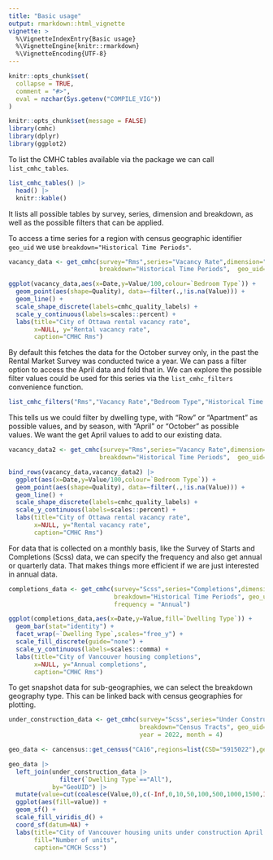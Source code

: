 ```yaml
---
title: "Basic usage"
output: rmarkdown::html_vignette
vignette: >
  %\VignetteIndexEntry{Basic usage}
  %\VignetteEngine{knitr::rmarkdown}
  %\VignetteEncoding{UTF-8}
---
```


```r
knitr::opts_chunk$set(
  collapse = TRUE,
  comment = "#>",
  eval = nzchar(Sys.getenv("COMPILE_VIG"))
)
```

```r
knitr::opts_chunk$set(message = FALSE)
library(cmhc)
library(dplyr)
library(ggplot2)
```

To list the CMHC tables available via the package we can call `list_cmhc_tables`.
```r
list_cmhc_tables() |>
  head() |>
  knitr::kable()
```

It lists all possible tables by survey, series, dimension and breakdown, as well as the possible filters that can be applied.

To access a time series for a region with census geographic identifier `geo_uid` we use `breakdown="Historical Time Periods"`.

```r
vacancy_data <- get_cmhc(survey="Rms",series="Vacancy Rate",dimension="Bedroom Type",
                         breakdown="Historical Time Periods",  geo_uid="3506008")

ggplot(vacancy_data,aes(x=Date,y=Value/100,colour=`Bedroom Type`)) +
  geom_point(aes(shape=Quality), data=~filter(.,!is.na(Value))) +
  geom_line() +
  scale_shape_discrete(labels=cmhc_quality_labels) +
  scale_y_continuous(labels=scales::percent) +
  labs(title="City of Ottawa rental vacancy rate",
       x=NULL, y="Rental vacancy rate",
       caption="CMHC Rms")
```

By default this fetches the data for the October survey only, in the past the Rental Market Survey was conducted twice a year. We can pass a filter option to access the April data and fold that in. We can explore the possible filter values could be used for this series via the `list_cmhc_filters` convenience function.

```r
list_cmhc_filters("Rms","Vacancy Rate","Bedroom Type","Historical Time Periods")$Filters
```

This tells us we could filter by dwelling type, with "Row" or "Apartment" as possible values, and by season, with "April" or "October" as possible values. We want the get April values to add to our existing data.

```r
vacancy_data2 <- get_cmhc(survey="Rms",series="Vacancy Rate",dimension="Bedroom Type",
                         breakdown="Historical Time Periods",  geo_uid="3506008",filters = list("season"="April"))

bind_rows(vacancy_data,vacancy_data2) |>
  ggplot(aes(x=Date,y=Value/100,colour=`Bedroom Type`)) +
  geom_point(aes(shape=Quality), data=~filter(.,!is.na(Value))) +
  geom_line() +
  scale_shape_discrete(labels=cmhc_quality_labels) +
  scale_y_continuous(labels=scales::percent) +
  labs(title="City of Ottawa rental vacancy rate",
       x=NULL, y="Rental vacancy rate",
       caption="CMHC Rms")
```


For data that is collected on a monthly basis, like the Survey of Starts and Completions (Scss) data, we can specify the frequency and also get annual or quarterly data. That makes things more efficient if we are just interested in annual data.

```r
completions_data <- get_cmhc(survey="Scss",series="Completions",dimension="Dwelling Type",
                             breakdown="Historical Time Periods", geo_uid="5915022",
                             frequency = "Annual")

ggplot(completions_data,aes(x=Date,y=Value,fill=`Dwelling Type`)) +
  geom_bar(stat="identity") +
  facet_wrap(~`Dwelling Type`,scales="free_y") +
  scale_fill_discrete(guide="none") +
  scale_y_continuous(labels=scales::comma) +
  labs(title="City of Vancouver housing completions",
       x=NULL, y="Annual completions",
       caption="CMHC Rms")
```

To get snapshot data for sub-geographies, we can select the breakdown geography type. This can be linked back with census geographies for plotting.

```r
under_construction_data <- get_cmhc(survey="Scss",series="Under Construction",dimension="Dwelling Type",
                                    breakdown="Census Tracts", geo_uid="5915022",
                                    year = 2022, month = 4)

geo_data <- cancensus::get_census("CA16",regions=list(CSD="5915022"),geo_format = 'sf', level="CT")

geo_data |>
  left_join(under_construction_data |> 
              filter(`Dwelling Type`=="All"),
            by="GeoUID") |>
  mutate(value=cut(coalesce(Value,0),c(-Inf,0,10,50,100,500,1000,1500,Inf))) |>
  ggplot(aes(fill=value)) +
  geom_sf() +
  scale_fill_viridis_d() +
  coord_sf(datum=NA) +
  labs(title="City of Vancouver housing units under construction April 2022",
       fill="Number of units",
       caption="CMCH Scss")
```







